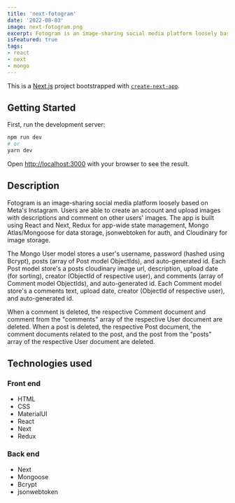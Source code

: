 ```yaml
---
title: 'next-fotogram'
date: '2022-08-03'
image: next-fotogram.png
excerpt: Fotogram is an image-sharing social media platform loosely based on Meta's Instagram
isFeatured: true
tags:
- react
- next
- mongo
---
```


This is a [Next.js](https://nextjs.org/) project bootstrapped with [`create-next-app`](https://github.com/vercel/next.js/tree/canary/packages/create-next-app).

## Getting Started

First, run the development server:

```bash
npm run dev
# or
yarn dev
```

Open [http://localhost:3000](http://localhost:3000) with your browser to see the result.

## Description

Fotogram is an image-sharing social media platform loosely based on Meta's Instagram. Users are able to create an account and upload images with descriptions and comment on other users' images. The app is built using React and Next, Redux for app-wide state management, Mongo Atlas/Mongoose for data storage, jsonwebtoken for auth, and Cloudinary for image storage.

The Mongo User model stores a user's username, password (hashed using Bcrypt), posts (array of Post model ObjectIds), and auto-generated id. Each Post model store's a posts cloudinary image url, description, upload date (for sorting), creator (ObjectId of respective user), and comments (array of Comment model ObjectIds), and auto-generated id. Each Comment model store's a comments text, upload date, creator (ObjectId of respective user), and auto-generated id.

When a comment is deleted, the respective Comment document and comment from the "comments" array of the respective User document are deleted. When a post is deleted, the respective Post document, the comment documents related to the post, and the post from the "posts" array of the respective User document are deleted.

## Technologies used

### Front end
- HTML
- CSS
- MaterialUI
- React
- Next
- Redux

### Back end
- Next
- Mongoose
- Bcrypt
- jsonwebtoken